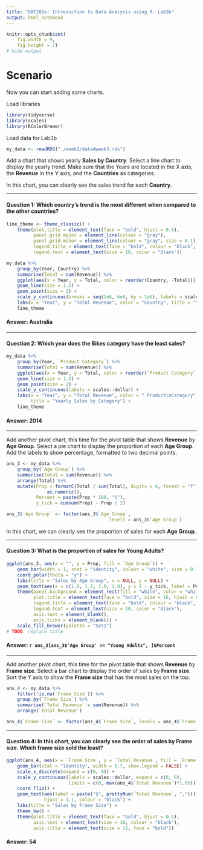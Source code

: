 ```yaml
---
title: "DAT205x: Introduction to Data Analysis using R. Lab3b"
output: html_notebook
---
```


```r
knitr::opts_chunk$set(
    fig.width = 9,
    fig.height = 7)
# hide output
```

# Scenario

Now you can start adding some charts.

Load libraries
```r
library(tidyverse)
library(scales)
library(RColorBrewer)
```
Load data for Lab3b
```r
my_data <- readRDS("./week2/data4week3.rds")
```
Add a chart that shows yearly **Sales by Country**. Select a line chart to display the yearly trend. Make sure that the Years are located in the X axis, the **Revenue** in the Y axis, and the **Countries** as categories.

In this chart, you can clearly see the sales trend for each **Country**.

---

#### **Question 1:** Which country’s trend is the most different when compared to the other countries?
```r
line_theme <- theme_classic() +
    theme(plot.title = element_text(face = "bold", hjust = 0.5),
          panel.grid.major = element_line(colour = "gray"),
          panel.grid.minor = element_line(colour = "gray", size = 0.1),
          legend.title = element_text(face = "bold", colour = "black", size = 12),
          legend.text = element_text(size = 10, color = "black"))
```

```r
my_data %>%
    group_by(Year, Country) %>%
    summarise(Total = sum(Revenue)) %>%
    ggplot(aes(x = Year, y = Total, color = reorder(Country, -Total))) +
    geom_line(size = 1.2) +
    geom_point(size = 2) +
    scale_y_continuous(breaks = seq(1e6, 6e6, by = 1e6), labels = scales::dollar) +
    labs(x = "Year", y = "Total Revenue", color = "Country", title = "Yearly Sales by Country") +
    line_theme
```

#### **Answer:** Australia

---

#### **Question 2:** Which year does the Bikes category have the least sales?  
```r
my_data %>%
    group_by(Year, `Product Category`) %>%
    summarise(Total = sum(Revenue)) %>%
    ggplot(aes(x = Year, y = Total, color = reorder(`Product Category`,- Total))) +
    geom_line(size = 1.2) +
    geom_point(size = 2) +
    scale_y_continuous(labels = scales::dollar) +
    labs(x = "Year", y = "Total Revenue", color = " Product\nCategory",
         title = "Yearly Sales by Category") +
    line_theme
```
  
#### **Answer:** 2014

---

Add another pivot chart, this time for the pivot table that shows **Revenue** by **Age Group**. Select a pie chart to display the proportion of each **Age Group**. Add the labels to show percentage, formatted to two decimal points.  
```r
ans_3 <- my_data %>%
    group_by(`Age Group`) %>%
    summarise(Total = sum(Revenue)) %>%
    arrange(Total) %>%
    mutate(Prop = formatC(Total / sum(Total), digits = 4, format = "f") %>%
               as.numeric(),
           Percent = paste(Prop * 100, "%"),
           y_tick = cumsum(Prop) - Prop / 2)

ans_3$`Age Group` <- factor(ans_3$`Age Group`,
                                      levels = ans_3$`Age Group`)
```

In this chart, we can clearly see the proportion of sales for each **Age Group**.

---  

#### **Question 3:** What is the proportion of sales for Young Adults?
```r
ggplot(ans_3, aes(x = "", y = Prop, fill = `Age Group`)) +
    geom_bar(width = 1, stat = "identity", colour = "white", size = 0.7) +
    coord_polar(theta = "y") +
    labs(title = "Sales by Age Group", x = NULL, y = NULL) +
    geom_text(aes(x = c(1.6, 1.2, 1.0, 1.0), y = 1 - y_tick, label = Percent), size = 5) +
    theme(panel.background = element_rect(fill = "white", color = "white"),
          plot.title = element_text(face = "bold", size = 16, hjust = 0.6),
          legend.title = element_text(face = "bold", colour = "black", size = 12),
          legend.text = element_text(size = 10, color = "black"),
          axis.text = element_blank(),
          axis.ticks = element_blank()) +
    scale_fill_brewer(palette = "Set1")
# TODO: replace title
```

#### **Answer:** `r ans_3[ans_3$'Age Group' == "Young Adults", ]$Percent`

---

Add another pivot chart, this time for the pivot table that shows **Revenue** by **Frame size**. Select a bar chart to display the order of sales by **Frame size**. Sort the Y axis to show the **Frame size** that has the most sales on the top.  
```r
ans_4 <- my_data %>%
    filter(!is.na(`Frame Size`)) %>%
    group_by(`Frame Size`) %>%
    summarise(`Total Revenue` = sum(Revenue)) %>%
    arrange(`Total Revenue`)

ans_4$`Frame Size` <- factor(ans_4$`Frame Size`, levels = ans_4$`Frame Size`)
```

---

#### **Question 4:** In this chart, you can clearly see the order of sales by Frame size. Which frame size sold the least?
```r
ggplot(ans_4, aes(x = `Frame Size`, y = `Total Revenue`, fill = `Frame Size`)) +
    geom_bar(stat = "identity", width = 0.7, show.legend = FALSE) +
    scale_x_discrete(expand = c(0, 0)) +
    scale_y_continuous(labels = scales::dollar, expand = c(0, 0),
                       limits = c(0, max(ans_4$`Total Revenue`)*1.05)) +
    coord_flip() +
    geom_text(aes(label = paste("$", prettyNum(`Total Revenue`, ","))),
              hjust = 1.1, colour = "black") +
    labs(title = "Sales by Frame Size") +
    theme_bw() +
    theme(plot.title = element_text(face = "bold", hjust = 0.5),
          axis.text = element_text(size = 10, colour = "black"),
          axis.title = element_text(size = 12, face = "bold"))
```

#### **Answer:** 54